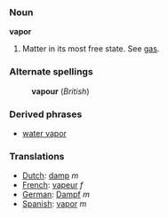 === Noun ===
'''vapor'''

# Matter in its most free state. See [[gas]].

===Alternate spellings===
:'''vapour''' (''British'')

=== Derived phrases ===
*[[water vapor]]

===Translations===
*[[Dutch]]: [[damp]] ''m''
*[[French]]: [[vapeur]] ''f''
*[[German]]: [[Dampf]] ''m''
*[[Spanish]]: [[vapor]] ''m''
